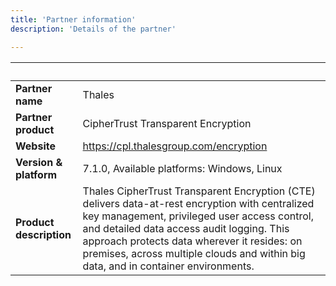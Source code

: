 ```yaml
---
title: 'Partner information'
description: 'Details of the partner'

---
```


| &nbsp;     | &nbsp; |
| ----------- | ----------- |
| **Partner name**      | Thales       |
| **Partner product**   |  CipherTrust Transparent Encryption       |
| **Website**      |    https://cpl.thalesgroup.com/encryption    |
| **Version & platform**   |  7.1.0, Available platforms: Windows, Linux      |
| **Product description**      |    Thales CipherTrust Transparent Encryption (CTE) delivers data-at-rest encryption with centralized key management, privileged user access control, and detailed data access audit logging. This approach protects data wherever it resides: on premises, across multiple clouds and within big data, and in container environments.   |
